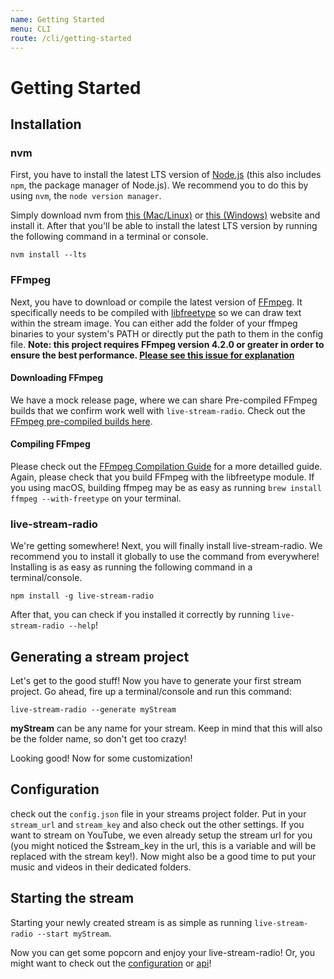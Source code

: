 ```yaml
---
name: Getting Started
menu: CLI
route: /cli/getting-started
---
```


# Getting Started
## Installation
### nvm
First, you have to install the latest LTS version of [Node.js](https://nodejs.org/) (this also includes `npm`, the package manager of Node.js). We recommend you to do this by using `nvm`, the `node version manager`.

Simply download nvm from [this (Mac/Linux)](https://github.com/creationix/nvm) or [this (Windows)](https://github.com/coreybutler/nvm-windows) website and install it. After that you'll be able to install the latest LTS version by running the following command in a terminal or console.

`nvm install --lts`

### FFmpeg
Next, you have to download or compile the latest version of [FFmpeg](http://ffmpeg.org/). It specifically needs to be compiled with [libfreetype](https://ffmpeg.org/ffmpeg-filters.html#drawtext) so we can draw text within the stream image. You can either add the folder of your ffmpeg binaries to your system's PATH or directly put the path to them in the config file. **Note: this project requires FFmpeg version 4.2.0 or greater in order to ensure the best performance. [Please see this issue for explanation](https://github.com/torch2424/live-stream-radio/issues/78)** 

#### Downloading FFmpeg

We have a mock release page, where we can share Pre-compiled FFmpeg builds that we confirm work well with `live-stream-radio`. Check out the [FFmpeg pre-compiled builds here](https://github.com/torch2424/live-stream-radio/releases/tag/ffmpeg-builds).

#### Compiling FFmpeg
Please check out the [FFmpeg Compilation Guide](https://trac.ffmpeg.org/wiki/CompilationGuide) for a more detailled guide. Again, please check that you build FFmpeg with the libfreetype module. If you using macOS, building ffmpeg may be as easy as running `brew install ffmpeg --with-freetype` on your terminal.

### live-stream-radio
We're getting somewhere! Next, you will finally install live-stream-radio. We recommend you to install it globally to use the command from everywhere! Installing is as easy as running the following command in a terminal/console.

`npm install -g live-stream-radio`

After that, you can check if you installed it correctly by running `live-stream-radio --help`!

## Generating a stream project
Let's get to the good stuff! Now you have to generate your first stream project. Go ahead, fire up a terminal/console and run this command:

`live-stream-radio --generate myStream`

**myStream** can be any name for your stream. Keep in mind that this will also be the folder name, so don't get too crazy!

Looking good! Now for some customization!

## Configuration
check out the `config.json` file in your streams project folder. Put in your `stream_url` and `stream_key` and also check out the other settings. If you want to stream on YouTube, we even already setup the stream url for you (you might noticed the $stream_key in the url, this is a variable and will be replaced with the stream key!). Now might also be a good time to put your music and videos in their dedicated folders.

## Starting the stream
Starting your newly created stream is as simple as running `live-stream-radio --start myStream`.

Now you can get some popcorn and enjoy your live-stream-radio! Or, you might want to check out the [configuration](/api/endpoints) or [api](/projectmanagement/config)!
